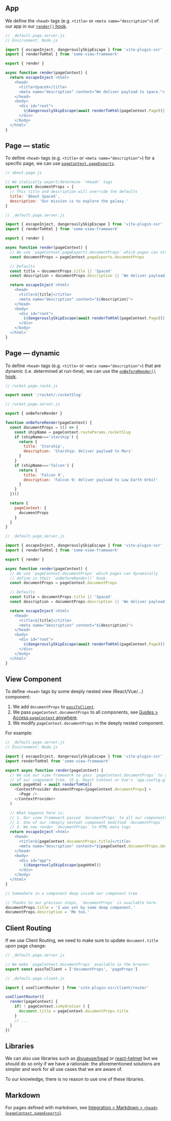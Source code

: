 ## App

We define the `<head>` tags (e.g. `<title>` or `<meta name="description">`)
of our app in our [`render()` hook](/render).

```js
// _default.page.server.js
// Environment: Node.js

import { escapeInject, dangerouslySkipEscape } from 'vite-plugin-ssr'
import { renderToHtml } from 'some-view-framework'

export { render }

async function render(pageContext) {
  return escapeInject`<html>
    <head>
      <title>SpaceX</title>
      <meta name="description" content="We deliver payload to space.">
    </head>
    <body>
      <div id="root">
        ${dangerouslySkipEscape(await renderToHtml(pageContext.Page))}
      </div>
    </body>
  </html>`
}
```


## Page — static

To define `<head>` tags (e.g. `<title>` or `<meta name="description">`)
for a specific page,
we can use [`pageContext.pageExports`](/pageContext).

```js
// about.page.js

// We statically export/determine `<head>` tags
export const documentProps = {
  // This title and description will override the defaults
  title: 'About SpaceX',
  description: 'Our mission is to explore the galaxy.'
}
```
```js
// _default.page.server.js

import { escapeInject, dangerouslySkipEscape } from 'vite-plugin-ssr'
import { renderToHtml } from 'some-view-framework'

export { render }

async function render(pageContext) {
  // We use `pageContext.pageExports.documentProps` which pages can statically define.
  const documentProps = pageContext.pageExports.documentProps

  // Defaults
  const title = documentProps.title || 'SpaceX'
  const description = documentProps.description || 'We deliver payload to space.'

  return escapeInject`<html>
    <head>
      <title>${title}</title>
      <meta name="description" content="${description}">
    </head>
    <body>
      <div id="root">
        ${dangerouslySkipEscape(await renderToHtml(pageContext.Page))}
      </div>
    </body>
  </html>`
}
```


## Page — dynamic

To define `<head>` tags (e.g. `<title>` or `<meta name="description">`)
that are dynamic (i.e. determined at run-time),
we can use the [`onBeforeRender()` hook](/onBeforeRender).

```js
// rocket.page.route.js

export const '/rocket/:rocketSlug'
```
```js
// rocket.page.server.js

export { onBeforeRender }

function onBeforeRender(pageContext) {
  const documentProps = (() => {
    const shipName = pageContext.routeParams.rocketSlug
    if (shipName==='starship') {
      return {
        title: 'Starship',
        description: 'Starship: deliver payload to Mars'
      }
    }
    if (shipName==='falcon') {
      return {
        title: 'Falcon 9',
        description: 'Falcon 9: deliver payload to Low Earth Orbit'
      }
    }
  })()

  return {
    pageContext: {
      documentProps
    }
  }
}
```
```js
// _default.page.server.js

import { escapeInject, dangerouslySkipEscape } from 'vite-plugin-ssr'
import { renderToHtml } from 'some-view-framework'

export { render }

async function render(pageContext) {
  // We use `pageContext.documentProps` which pages can dynamically
  // define in their `onBeforeRender()` hook.
  const documentProps = pageContext.documentProps

  // Defaults
  const title = documentProps.title || 'SpaceX'
  const description = documentProps.description || 'We deliver payload to space.'

  return escapeInject`<html>
    <head>
      <title>${title}</title>
      <meta name="description" content="${description}">
    </head>
    <body>
      <div id="root">
        ${dangerouslySkipEscape(await renderToHtml(pageContext.Page))}
      </div>
    </body>
  </html>`
}
```


## View Component

To define `<head>` tags by some deeply nested view (React/Vue/...) component:
 1. We add `documentProps` to [`passToClient`](/passToClient).
 2. We pass `pageContext.documentProps` to all components, see [Guides > Access `pageContext` anywhere](/pageContext-anywhere).
 3. We modify `pageContext.documentProps` in the deeply nested component.

For example:

```js
// _default.page.server.js
// Environment: Node.js

import { escapeInject, dangerouslySkipEscape } from 'vite-plugin-ssr'
import renderToHtml from 'some-view-framework'

export async function render(pageContext) {
  // We use our view framework to pass `pageContext.documentProps` to all components
  // of our component tree. (E.g. React Context or Vue's `app.config.globalProperties`.)
  const pageHtml = await renderToHtml(
    <ContextProvider documentProps={pageContext.documentProps} >
      <Page />
    </ContextProvider>
  )

  // What happens here is:
  // 1. Our view framework passed `documentProps` to all our components
  // 2. One of our (deeply nested) component modified `documentProps`
  // 3. We now render `documentProps` to HTML meta tags
  return escapeInject`<html>
    <head>
      <title>${pageContext.documentProps.title}</title>
      <meta name="description" content="${pageContext.documentProps.description}">
    </head>
    <body>
      <div id="app">
        ${dangerouslySkipEscape(pageHtml)}
      </div>
    </body>
  </html>`
}
```

```js
// Somewhere in a component deep inside our component tree

// Thanks to our previous steps, `documentProps` is available here.
documentProps.title = 'I was set by some deep component.'
documentProps.description = 'Me too.'
```


## Client Routing

If we use Client Routing, we need to make sure to update `document.title` upon page change:

```js
// _default.page.server.js

// We make `pageContext.documentProps` available in the browser.
export const passToClient = ['documentProps', 'pageProps']
```
```js
// _default.page.client.js

import { useClientRouter } from 'vite-plugin-ssr/client/router'

useClientRouter({
  render(pageContext) {
    if( ! pageContext.isHydration ) {
      document.title = pageContext.documentProps.title
    }
    // ...
  }
})
```


## Libraries

We can also use libraries such as [@vueuse/head](https://github.com/vueuse/head) or [react-helmet](https://github.com/nfl/react-helmet)
but we should do so only if we have a rationale:
the aforementioned solutions are simpler and work for all use cases that we are aware of.

To our knowledge, there is no reason to use one of these libraries.


## Markdown

For pages defined with markdown, see [Integration > Markdown > `<head>` (`pageContext.pageExports`)](/markdown#head-pagecontext-pageexports).

